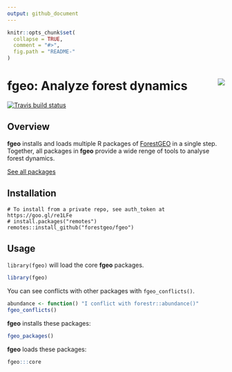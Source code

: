 ```yaml
---
output: github_document 
---
```

<!-- README.md is generated from README.Rmd. Please edit that file -->

```r
knitr::opts_chunk$set(
  collapse = TRUE,
  comment = "#>",
  fig.path = "README-"
)
```

# fgeo: Analyze forest dynamics <img src="inst/figures/logo.png" align="right" />

[![Travis build status](https://travis-ci.org/forestgeo/fgeo.svg?branch=master)](https://travis-ci.org/forestgeo/fgeo)

## Overview

__fgeo__ installs and loads multiple R packages of [ForestGEO](http://www.forestgeo.si.edu/) in a single step. Together, all packages in __fgeo__ provide a wide renge of tools to analyse forest dynamics.

[See all packages](https://forestgeo.github.io/fgeo/reference/index.html)

## Installation

```
# To install from a private repo, see auth_token at https://goo.gl/re1LFe
# install.packages("remotes")
remotes::install_github("forestgeo/fgeo")
```

## Usage

`library(fgeo)` will load the core __fgeo__ packages.

```r
library(fgeo)
```

You can see conflicts with other packages with `fgeo_conflicts()`.

```r
abundance <- function() "I conflict with forestr::abundance()"
fgeo_conflicts()
```

__fgeo__ installs these packages:

```r
fgeo_packages()
```

__fgeo__ loads these packages:

```r
fgeo:::core
```

